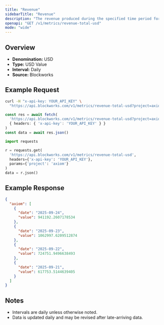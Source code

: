 ```yaml
---
title: "Revenue"
sidebarTitle: "Revenue"
description: "The revenue produced during the specified time period for given project."
openapi: "GET /v1/metrics/revenue-total-usd"
mode: "wide"
---
```


## Overview

- **Denomination:** USD
- **Type:** USD Value
- **Interval:** Daily
- **Source:** Blockworks

## Example Request

<CodeGroup>

```bash cURL
curl -H "x-api-key: YOUR_API_KEY" \
  "https://api.blockworks.com/v1/metrics/revenue-total-usd?project=axiom"
```

```typescript TypeScript
const res = await fetch(
  'https://api.blockworks.com/v1/metrics/revenue-total-usd?project=axiom',
  { headers: { 'x-api-key': 'YOUR_API_KEY' } }
)
const data = await res.json()
```

```python Python
import requests

r = requests.get(
  'https://api.blockworks.com/v1/metrics/revenue-total-usd',
  headers={'x-api-key': 'YOUR_API_KEY'},
  params={'project': 'axiom'}
)
data = r.json()
```

</CodeGroup>

## Example Response

```json
{
  "axiom": [
    {
      "date": "2025-09-24",
      "value": 941192.2607178534
    },
    {
      "date": "2025-09-23",
      "value": 1062997.6209512874
    },
    {
      "date": "2025-09-22",
      "value": 724751.9496638493
    },
    {
      "date": "2025-09-21",
      "value": 617753.5144639405
    }
  ]
}
```

## Notes
- Intervals are daily unless otherwise noted.
- Data is updated daily and may be revised after late-arriving data.